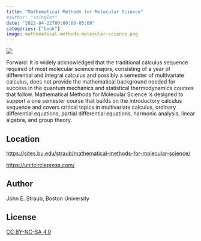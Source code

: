 ```yaml
---
title: "Mathematical Methods for Molecular Science"
#author: "ssinglet"
date: "2022-04-22T00:00:00-05:00"
categories: ["book"]
image: mathematical-methods-molecular-science.png
---
```


![](mathematical-methods-molecular-science.png){}

Forward: It is widely acknowledged that the traditional calculus sequence required of most molecular science majors, consisting of a year of differential and integral calculus and possibly a semester of multivariate calculus, does not provide the mathematical background needed for success in the quantum mechanics and statistical thermodynamics courses that follow. Mathematical Methods for Molecular Science is designed to support a one semester course that builds on the introductory calculus sequence and covers critical topics in multivariate calculus, ordinary differential equations, partial differential equations, harmonic analysis, linear algebra, and group theory.


## Location {#location}

<https://sites.bu.edu/straub/mathematical-methods-for-molecular-science/>

<https://unitcirclepress.com/>


## Author {#author}

John E. Straub, Boston University


## License {#license}

[CC BY-NC-SA 4.0](https://creativecommons.org/licenses/by-nc-sa/4.0/deed.en)